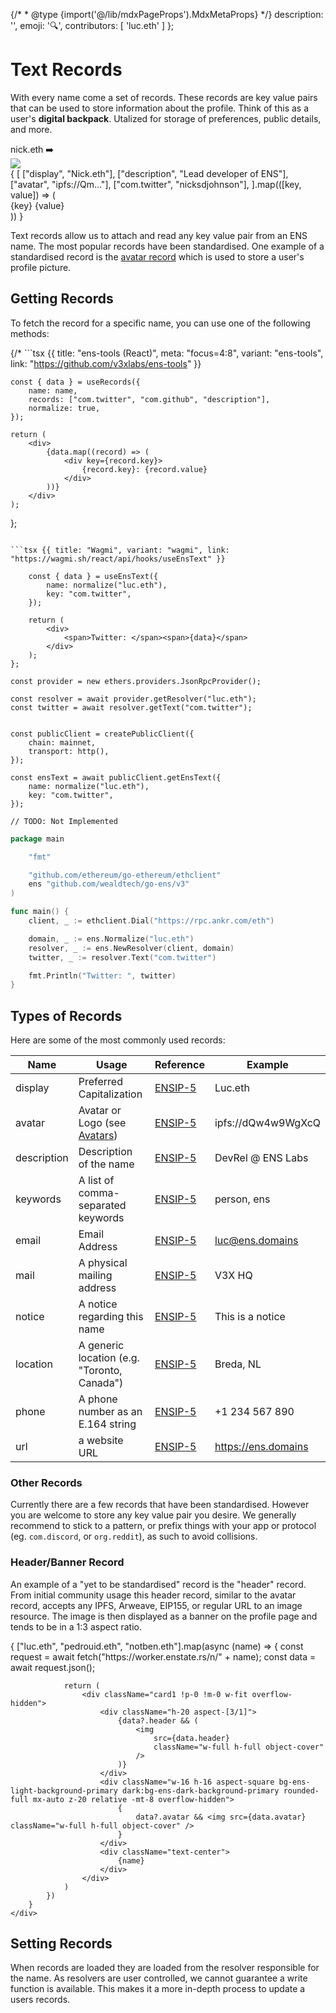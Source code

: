 {/* * @type {import('@/lib/mdxPageProps').MdxMetaProps} */}
    description: '',
    emoji: '🔍',
    contributors: [
        'luc.eth'
    ]
};

# Text Records

With every name come a set of records. These records are key value pairs that can be used to store information about the profile.
Think of this as a user's **digital backpack**. Utalized for storage of preferences, public details, and more.

<div>
    <div className="card1 px-8 py-4 flex justify-center gap-2 not-prose">
        <span>nick.eth</span>
        <span>➡️</span>
        <div className="bg-ens-light-background-primary dark:bg-ens-dark-background-primary border border-ens-light-border dark:border-ens-dark-border p-3 gap-3 rounded-lg flex">
            <div className="w-24 h-24 rounded-xl overflow-hidden aspect-square bg-slate-50 mx-auto">
                <img
                    src="https://enstate.rs/i/nick.eth"
                    className="w-full h-full object-cover aspect-square"
                />
            </div>
            <div className="flex flex-col text-xs gap-0.5">
                {
                    [
                        ["display", "Nick.eth"],
                        ["description", "Lead developer of ENS"],
                        ["avatar", "ipfs://Qm..."],
                        ["com.twitter", "nicksdjohnson"],
                    ].map(([key, value]) => (
                        <div className="flex gap-2 items-center border border-ens-light-border dark:border-ens-dark-border rounded-lg w-fit px-2">
                            <span className="text-gray-400">{key}</span>
                            <span className="text-gray-600">{value}</span>
                        </div>
                    ))
                }
            </div>
        </div>
    </div>
</div>

Text records allow us to attach and read any key value pair from an ENS name. The most popular records have been standardised.
One example of a standardised record is the [avatar record](/web/avatars) which is used to store a user's profile picture.

## Getting Records

To fetch the record for a specific name, you can use one of the following methods:

<CodeGroup title="Get records by name">

{/* ```tsx {{ title: "ens-tools (React)", meta: "focus=4:8", variant: "ens-tools", link: "https://github.com/v3xlabs/ens-tools" }}

    const { data } = useRecords({
        name: name,
        records: ["com.twitter", "com.github", "description"],
        normalize: true,
    });
 
    return (
        <div>
            {data.map((record) => (
                <div key={record.key}>
                    {record.key}: {record.value}
                </div>
            ))}
        </div>
    );
};
``` */}

```tsx {{ title: "Wagmi", variant: "wagmi", link: "https://wagmi.sh/react/api/hooks/useEnsText" }}

    const { data } = useEnsText({
        name: normalize("luc.eth"),
        key: "com.twitter",
    });

    return (
        <div>
            <span>Twitter: </span><span>{data}</span>
        </div>
    );
};
```

```tsx {{ title: "Ethers", variant: "ethers", link: "https://docs.ethers.org/v5/api/providers/provider/#EnsResolver" }}
const provider = new ethers.providers.JsonRpcProvider();

const resolver = await provider.getResolver("luc.eth");
const twitter = await resolver.getText("com.twitter");
```

```tsx {{ title: "Viem", variant: "viem", link: "https://viem.sh/docs/ens/actions/getEnsText.html", stackblitz: 'https://stackblitz.com/edit/ens-viem-get-ens-text' }}

const publicClient = createPublicClient({
    chain: mainnet,
    transport: http(),
});

const ensText = await publicClient.getEnsText({
    name: normalize("luc.eth"),
    key: "com.twitter",
});
```

```tsx {{ title: "Ethers.rs", variant: "rust" }}
// TODO: Not Implemented
```

```go {{ title: "Go", variant: "go" }}
package main

	"fmt"

	"github.com/ethereum/go-ethereum/ethclient"
	ens "github.com/wealdtech/go-ens/v3"
)

func main() {
	client, _ := ethclient.Dial("https://rpc.ankr.com/eth")

	domain, _ := ens.Normalize("luc.eth")
	resolver, _ := ens.NewResolver(client, domain)
	twitter, _ := resolver.Text("com.twitter")

	fmt.Println("Twitter: ", twitter)
}
```

</CodeGroup>

## Types of Records

Here are some of the most commonly used records:

| Name        | Usage                                        | Reference           | Example             |
| ----------- | -------------------------------------------- | ------------------- | ------------------- |
| display     | Preferred Capitalization                     | [ENSIP-5](/ensip/5) | Luc.eth             |
| avatar      | Avatar or Logo (see [Avatars](/web/avatars)) | [ENSIP-5](/ensip/5) | ipfs://dQw4w9WgXcQ  |
| description | Description of the name                      | [ENSIP-5](/ensip/5) | DevRel @ ENS Labs   |
| keywords    | A list of comma-separated keywords           | [ENSIP-5](/ensip/5) | person, ens         |
| email       | Email Address                                | [ENSIP-5](/ensip/5) | luc@ens.domains     |
| mail        | A physical mailing address                   | [ENSIP-5](/ensip/5) | V3X HQ              |
| notice      | A notice regarding this name                 | [ENSIP-5](/ensip/5) | This is a notice    |
| location    | A generic location (e.g. "Toronto, Canada")  | [ENSIP-5](/ensip/5) | Breda, NL           |
| phone       | A phone number as an E.164 string            | [ENSIP-5](/ensip/5) | +1 234 567 890      |
| url         | a website URL                                | [ENSIP-5](/ensip/5) | https://ens.domains |

### Other Records

Currently there are a few records that have been standardised. However you are welcome to store any key value pair you desire.
We generally recommend to stick to a pattern, or prefix things with your app or protocol (eg. `com.discord`, or `org.reddit`), as such to avoid collisions.

### Header/Banner Record

An example of a "yet to be standardised" record is the "header" record. From initial community usage this header record, similar to the avatar record, accepts any IPFS, Arweave, EIP155, or regular URL to an image resource.
The image is then displayed as a banner on the profile page and tends to be in a 1:3 aspect ratio.

<div className="">
    <div className="flex gap-4 not-prose">
        {
            ["luc.eth", "pedrouid.eth", "notben.eth"].map(async (name) => {
                const request = await fetch("https://worker.enstate.rs/n/" + name);
                const data = await request.json();

                return (
                    <div className="card1 !p-0 !m-0 w-fit overflow-hidden">
                        <div className="h-20 aspect-[3/1]">
                            {data?.header && (
                                <img
                                    src={data.header}
                                    className="w-full h-full object-cover"
                                />
                            )}
                        </div>
                        <div className="w-16 h-16 aspect-square bg-ens-light-background-primary dark:bg-ens-dark-background-primary rounded-full mx-auto z-20 relative -mt-8 overflow-hidden">
                            {
                                data?.avatar && <img src={data.avatar} className="w-full h-full object-cover" />
                            }
                        </div>
                        <div className="text-center">
                            {name}
                        </div>
                    </div>
                )
            })
        }
    </div>
</div>

## Setting Records

When records are loaded they are loaded from the resolver responsible for the name. As resolvers are user controlled, we cannot guarantee a write function is available.
This makes it a more in-depth process to update a users records.

<EmbedLink
    href="/resolvers/interacting"
    title="Interacting with a Resolver"
    tag="Advanced"
    description="To learn more about interacting with a resolver."
/>
